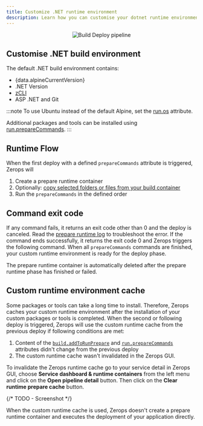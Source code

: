 ```yaml
---
title: Customize .NET runtime environment
description: Learn how you can customise your dotnet runtime environment on Zerops.
---
```



<p align="center">
  <Image
    lightImage="/img/screenshots/build_deploy_pipeline_custom_runtime.png"
    darkImage="/img/screenshots/build_deploy_pipeline_custom_runtime.png"
    alt="Build Deploy pipeline"
    style={{ width: '95%', height: 'auto' }}
  />
</p>



## Customise .NET build environment

The default .NET build environment contains:

- <span>{data.alpineCurrentVersion}</span>
- .NET Version
- [zCLI](/references/cli)
- ASP .NET and Git

:::note
To use Ubuntu instead of the default Alpine, set the [run.os](/references/zeropsyml#os-optional-1) attribute.

Additional packages and tools can be installed using [run.prepareCommands](/references/zeropsyml#preparecommands-optional-1).
:::

## Runtime Flow 

When the first deploy with a defined `prepareCommands` attribute is triggered, Zerops will

1. Create a prepare runtime container
2. Optionally: [copy selected folders or files from your build container](/dotnet/how-to/build-pipeline#copy-folders-or-files-from-your-build-container)
3. Run the `prepareCommands` in the defined order

## Command exit code

If any command fails, it returns an exit code other than 0 and the deploy is canceled. Read the [prepare runtime log](/dotnet/how-to/logs#prepare-runtime-log) to troubleshoot the error. If the command ends successfully, it returns the exit code 0 and Zerops triggers the following command. When all `prepareCommands` commands are finished, your custom runtime environment is ready for the deploy phase.

The prepare runtime container is automatically deleted after the prepare runtime phase has finished or failed.

## Custom runtime environment cache

Some packages or tools can take a long time to install. Therefore, Zerops caches your custom runtime environment after the installation of your custom packages or tools is completed. When the second or following deploy is triggered, Zerops will use the custom runtime cache from the previous deploy if following conditions are met:

1. Content of the <a href="/dotnet/how-to/build-pipeline#copy-folders-or-files-from-your-build-container">`build.addToRunPrepare`</a> and <a href="/dotnet/how-to/build-pipeline#preparecommands-1">`run.prepareCommands`</a> attributes didn't change from the previous deploy
2. The custom runtime cache wasn't invalidated in the Zerops GUI.

To invalidate the Zerops runtime cache go to your service detail in Zerops GUI, choose **Service dashboard & runtime containers** from the left menu and click on the **Open pipeline detail** button. Then click on the **Clear runtime prepare cache** button.

{/* TODO - Screenshot */}

When the custom runtime cache is used, Zerops doesn't create a prepare runtime container and executes the deployment of your application directly.
